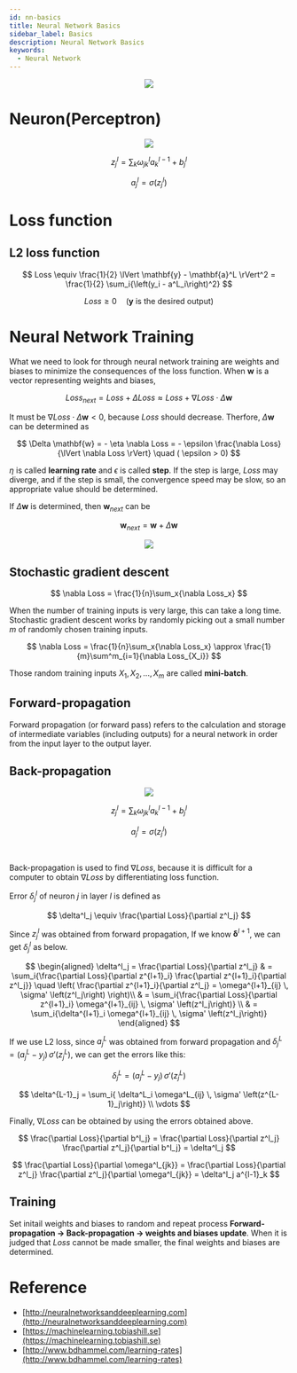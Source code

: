 ```yaml
---
id: nn-basics
title: Neural Network Basics
sidebar_label: Basics
description: Neural Network Basics
keywords:
  - Neural Network
---
```



<center>
  <img src={useBaseUrl("img/nn/basics/nn-nn.jpg")} />
</center>

# Neuron(Perceptron)

<center>
  <img src={useBaseUrl("img/nn/basics/nn-neuron.jpg")} />
</center>

$$
z^l_j = \sum_k{\omega^l_{jk}a^{l-1}_k} + b^l_j
$$

$$
a^l_j = \sigma\left(z^l_j\right)
$$

# Loss function

## L2 loss function

$$
Loss \equiv \frac{1}{2} \lVert \mathbf{y} - \mathbf{a}^L \rVert^2 = \frac{1}{2} \sum_i{\left(y_i - a^L_i\right)^2}
$$

$$
Loss \geq 0 \quad \left(\mathbf{y}\text{ is the desired output}\right)
$$

# Neural Network Training

What we need to look for through neural network training are weights and biases to minimize the consequences of the loss function. When $\mathbf{w}$ is a vector representing weights and biases,

$$
Loss_{next} = Loss + \Delta Loss \approx Loss + \nabla Loss \cdot \Delta \mathbf{w}
$$

It must be $\nabla Loss \cdot \Delta \mathbf{w} < 0$, because $Loss$ should decrease. Therfore, $\Delta \mathbf{w}$ can be determined as

$$
\Delta \mathbf{w} = - \eta \nabla Loss = - \epsilon \frac{\nabla Loss}{\lVert \nabla Loss \rVert} \quad ( \epsilon > 0)
$$

$\eta$ is called **learning rate** and $\epsilon$ is called **step**. If the step is large, $Loss$ may diverge, and if the step is small, the convergence speed may be slow, so an appropriate value should be determined.

If $\Delta \mathbf{w}$ is determined, then $\mathbf{w}_{next}$ can be

$$
\mathbf{w}_{next} = \mathbf{w} + \Delta \mathbf{w}
$$

<center>
  <img src={useBaseUrl("img/nn/basics/nn-lr-loss.jpg")} />
</center>

## Stochastic gradient descent

$$
\nabla Loss = \frac{1}{n}\sum_x{\nabla Loss_x}
$$

When the number of training inputs is very large, this can take a long time. Stochastic gradient descent works by randomly picking out a small number $m$ of randomly chosen training inputs.

$$
\nabla Loss = \frac{1}{n}\sum_x{\nabla Loss_x} \approx \frac{1}{m}\sum^m_{i=1}{\nabla Loss_{X_i}}
$$

Those random training inputs $X_1, X_2, ..., X_m$ are called **mini-batch**.

## Forward-propagation

Forward propagation (or forward pass) refers to the calculation and storage of intermediate variables (including outputs) for a neural network in order from the input layer to the output layer.

## Back-propagation

<center>
  <img src={useBaseUrl("img/nn/basics/nn-back-propagation.jpg")} />
</center>

$$
z^l_j = \sum_k{\omega^l_{jk}a^{l-1}_k} + b^l_j
$$

$$
a^l_j = \sigma\left(z^l_j\right)
$$

<br />

Back-propagation is used to find $\nabla Loss$, because it is difficult for a computer to obtain $\nabla Loss$ by differentiating loss function.

Error $\delta^l_j$ of neuron $j$ in layer $l$ is defined as

$$
\delta^l_j \equiv \frac{\partial Loss}{\partial z^l_j}
$$

Since $z^l_j$ was obtained from forward propagation, If we know $\mathbf{\delta}^{l+1}$, we can get $\delta^l_j$ as below.

$$
\begin{aligned}
\delta^l_j = \frac{\partial Loss}{\partial z^l_j}
& = \sum_i{\frac{\partial Loss}{\partial z^{l+1}_i} \frac{\partial z^{l+1}_i}{\partial z^l_j}}
  \quad \left( \frac{\partial z^{l+1}_i}{\partial z^l_j} = \omega^{l+1}_{ij} \, \sigma' \left(z^l_j\right) \right)\\
& = \sum_i{\frac{\partial Loss}{\partial z^{l+1}_i} \omega^{l+1}_{ij} \, \sigma' \left(z^l_j\right)} \\
& = \sum_i{\delta^{l+1}_i \omega^{l+1}_{ij} \, \sigma' \left(z^l_j\right)}
\end{aligned}
$$

If we use L2 loss, since $a^L_j$ was obtained from forward propagation and $\delta^L_j = (a^L_j - y_j) \, \sigma' \left( z^L_j \right)$, we can get the errors like this:

$$
\delta^L_j = (a^L_j - y_j) \, \sigma' \left( z^L_j \right)
$$

$$
\delta^{L-1}_j = \sum_i{ \delta^L_i \omega^L_{ij} \, \sigma' \left(z^{L-1}_j\right)} \\
\vdots
$$

Finally, $\nabla Loss$ can be obtained by using the errors obtained above.

$$
\frac{\partial Loss}{\partial b^l_j} = \frac{\partial Loss}{\partial z^l_j} \frac{\partial z^l_j}{\partial b^l_j} = \delta^l_j
$$

$$
\frac{\partial Loss}{\partial \omega^l_{jk}} = \frac{\partial Loss}{\partial z^l_j} \frac{\partial z^l_j}{\partial \omega^l_{jk}} = \delta^l_j a^{l-1}_k
$$

## Training

Set initail weights and biases to random and repeat process **Forward-propagation -> Back-propagation -> weights and biases update**. When it is judged that $Loss$ cannot be made smaller, the final weights and biases are determined.

# Reference

- [http://neuralnetworksanddeeplearning.com](http://neuralnetworksanddeeplearning.com)
- [https://machinelearning.tobiashill.se](https://machinelearning.tobiashill.se)
- [http://www.bdhammel.com/learning-rates](http://www.bdhammel.com/learning-rates)
